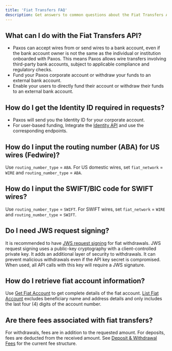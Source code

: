 ```yaml
---
title: 'Fiat Transfers FAQ'
description: Get answers to common questions about the Fiat Transfers API.
---
```


[transfers-fees]: https://cryptobrokerage.paxos.com/hc/en-us/articles/360042321231-Deposit-Withdrawal-Fees
[jws-request-signing]: https://cryptobrokerage.paxos.com/hc/en-us/articles/6716212970516-How-to-Use-Request-Signing
[list-fiat-accounts]: /api-reference/fiat-transfers/list-fiat-accounts
[get-fiat-account]: /api-reference/fiat-transfers/get-fiat-account
[identity-api]: /api-reference/identity

## What can I do with the Fiat Transfers API?

- Paxos can accept wires from or send wires to a bank account, even if the bank account owner is not the same as the individual or institution onboarded with Paxos. This means Paxos allows wire transfers involving third-party bank accounts, subject to applicable compliance and regulatory checks.
- Fund your Paxos corporate account or withdraw your funds to an external bank account.
- Enable your users to directly fund their account or withdraw their funds to an external bank account.

## How do I get the Identity ID required in requests?

- Paxos will send you the Identity ID for your corporate account.
- For user-based funding, Integrate the [Identity API][identity-api] and use the corresponding endpoints. 

## How do I input the routing number (ABA) for US wires (Fedwire)?

Use `routing_number_type` = `ABA`. For US domestic wires, set `fiat_network` = `WIRE` and `routing_number_type` = `ABA`. 

## How do I input the SWIFT/BIC code for SWIFT wires?

Use `routing_number_type` = `SWIFT`. For SWIFT wires, set `fiat_network` = `WIRE` and `routing_number_type` = `SWIFT`.

## Do I need JWS request signing?

It is recommended to have [JWS request signing][jws-request-signing] for fiat withdrawals. 
JWS request signing uses a public-key cryptography with a client-controlled private key. 
It adds an additional layer of security to withdrawals.
It can prevent malicious withdrawals even if the API key secret is compromised. 
When used, all API calls with this key will require a JWS signature.

## How do I retrieve fiat account information?

Use [Get Fiat Account][get-fiat-account] to get complete details of the fiat account. 
[List Fiat Account][list-fiat-accounts] excludes beneficiary name and address details and only includes the last four (4) digits of the account number.

## Are there fees associated with fiat transfers?

For withdrawals, fees are in addition to the requested amount. 
For deposits, fees are deducted from the received amount. 
See [Deposit & Withdrawal Fees][transfers-fees] for the current fee structure.
